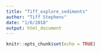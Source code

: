 ```yaml
---
title: "Tiff_explore_sediments"
author: "Tiff Stephens"
date: "1/6/2018"
output: html_document
---
```


```r
knitr::opts_chunk$set(echo = TRUE)
```
















